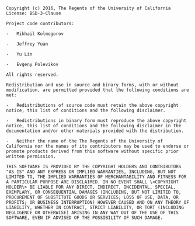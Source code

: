 ```         

Copyright (c) 2016, The Regents of the University of California License: BSD-3-Clause

Project code contributors:

-   Mikhail Kolmogorov

-   Jeffrey Yuan

-   Yu Lin

-   Evgeny Polevikov

All rights reserved.

Redistribution and use in source and binary forms, with or without modification, are permitted provided that the following conditions are met:

-   Redistributions of source code must retain the above copyright notice, this list of conditions and the following disclaimer.

-   Redistributions in binary form must reproduce the above copyright notice, this list of conditions and the following disclaimer in the documentation and/or other materials provided with the distribution.

-   Neither the name of the The Regents of the University of California nor the names of its contributors may be used to endorse or promote products derived from this software without specific prior written permission.

THIS SOFTWARE IS PROVIDED BY THE COPYRIGHT HOLDERS AND CONTRIBUTORS "AS IS" AND ANY EXPRESS OR IMPLIED WARRANTIES, INCLUDING, BUT NOT LIMITED TO, THE IMPLIED WARRANTIES OF MERCHANTABILITY AND FITNESS FOR A PARTICULAR PURPOSE ARE DISCLAIMED. IN NO EVENT SHALL \<COPYRIGHT HOLDER\> BE LIABLE FOR ANY DIRECT, INDIRECT, INCIDENTAL, SPECIAL, EXEMPLARY, OR CONSEQUENTIAL DAMAGES (INCLUDING, BUT NOT LIMITED TO, PROCUREMENT OF SUBSTITUTE GOODS OR SERVICES; LOSS OF USE, DATA, OR PROFITS; OR BUSINESS INTERRUPTION) HOWEVER CAUSED AND ON ANY THEORY OF LIABILITY, WHETHER IN CONTRACT, STRICT LIABILITY, OR TORT (INCLUDING NEGLIGENCE OR OTHERWISE) ARISING IN ANY WAY OUT OF THE USE OF THIS SOFTWARE, EVEN IF ADVISED OF THE POSSIBILITY OF SUCH DAMAGE. 
```